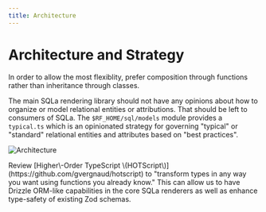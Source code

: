 ```yaml
---
title: Architecture
---
```


# Architecture and Strategy

In order to allow the most flexiblity, prefer composition through functions
rather than inheritance through classes.

The main SQLa rendering library should not have any opinions about how to
organize or model relational entities or attributions. That should be left to
consumers of SQLa. The `$RF_HOME/sql/models` module provides a `typical.ts`
which is an opinionated strategy for governing "typical" or "standard"
relational entities and attributes based on "best practices".

![Architecture](./architecture.drawio.svg)

<Callout>
    Review
    [Higher\-Order TypeScript \(HOTScript\)](https://github.com/gvergnaud/hotscript)
    to "transform types in any way you want using functions you already know." This
    can allow us to have Drizzle ORM-like capabilities in the core SQLa renderers as
    well as enhance type-safety of existing Zod schemas.
</Callout>


